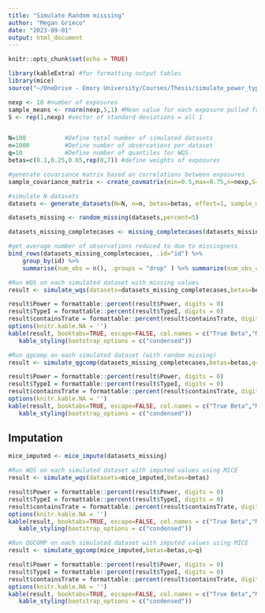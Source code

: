 ```yaml
---
title: "Simulate Random misssing"
author: "Megan Grieco"
date: "2023-09-01"
output: html_document
---
```

```r
knitr::opts_chunk$set(echo = TRUE)

library(kableExtra) #for formatting output tables
library(mice)
source("~/OneDrive - Emory University/Courses/Thesis/simulate_power_typeI_source.R") #functions
```


```r
nexp <- 10 #number of exposures
sample_means <- rnorm(nexp,5,1) #Mean value for each exposure pulled from normal distribution
S <- rep(1,nexp) #vector of standard deviations = all 1


N=100           #Define total number of simulated datasets
n=1000          #Define number of observations per dataset
q=10            #Define number of quantiles for WQS
betas=c(0.1,0.25,0.65,rep(0,7)) #define weights of exposures

#generate covariance matrix based on correlations between exposures
sample_covariance_matrix <- create_covmatrix(min=0.5,max=0.75,n=nexp,S=S)

#simulate N datasets
datasets <- generate_datasets(N=N, n=n, betas=betas, effect=1, sample_means=sample_means, sample_covariance_matrix=sample_covariance_matrix, sd=1)
```

```r
datasets_missing <- random_missing(datasets,percent=5)

datasets_missing_completecases <- missing_completecases(datasets_missing)
```

```r
#get average number of observations reduced to due to missingness
bind_rows(datasets_missing_completecases, .id="id") %>%
    group_by(id) %>%
    summarise(num_obs = n(), .groups = "drop" ) %>% summarize(num_obs_avg = mean(num_obs)) %>% round()
```

```r
#Run WQS on each simulated dataset with missing values
result <- simulate_wqs(datasets=datasets_missing_completecases,betas=betas)

result$Power = formattable::percent(result$Power, digits = 0) 
result$TypeI = formattable::percent(result$TypeI, digits = 0) 
result$containsTrate = formattable::percent(result$containsTrate, digits = 0) 
options(knitr.kable.NA = '')
kable(result, booktabs=TRUE, escape=FALSE, col.names = c("True Beta","Mean Estimate","Power","Type I error","CIs with true value") ) %>% 
   kable_styling(bootstrap_options = c("condensed"))
```

```r
#Run qgcomp on each simulated dataset (with random missing)
result <- simulate_qgcomp(datasets_missing_completecases,betas=betas,q=q)

result$Power = formattable::percent(result$Power, digits = 0) 
result$TypeI = formattable::percent(result$TypeI, digits = 0) 
result$containsTrate = formattable::percent(result$containsTrate, digits = 0) 
options(knitr.kable.NA = '')
kable(result, booktabs=TRUE, escape=FALSE, col.names = c("True Beta","Mean Estimate","Power","Type I error","CIs with true value") ) %>% 
   kable_styling(bootstrap_options = c("condensed"))
```

## Imputation

```r
mice_imputed <- mice_impute(datasets_missing)
```

```r
#Run WQS on each simulated dataset with imputed values using MICE
result <- simulate_wqs(datasets=mice_imputed,betas=betas)

result$Power = formattable::percent(result$Power, digits = 0) 
result$TypeI = formattable::percent(result$TypeI, digits = 0) 
result$containsTrate = formattable::percent(result$containsTrate, digits = 0) 
options(knitr.kable.NA = '')
kable(result, booktabs=TRUE, escape=FALSE, col.names = c("True Beta","Mean Estimate","Power","Type I error","CIs with true value") ) %>% 
   kable_styling(bootstrap_options = c("condensed"))

```

```r
#Run QGCOMP on each simulated dataset with imputed values using MICE
result <- simulate_qgcomp(mice_imputed,betas=betas,q=q)

result$Power = formattable::percent(result$Power, digits = 0) 
result$TypeI = formattable::percent(result$TypeI, digits = 0) 
result$containsTrate = formattable::percent(result$containsTrate, digits = 0) 
options(knitr.kable.NA = '')
kable(result, booktabs=TRUE, escape=FALSE, col.names = c("True Beta","Mean Estimate","Power","Type I error","CIs with true value") ) %>% 
   kable_styling(bootstrap_options = c("condensed"))
```


